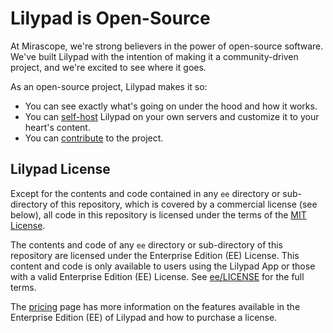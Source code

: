 # Lilypad is Open-Source

At Mirascope, we're strong believers in the power of open-source software.
We've built Lilypad with the intention of making it a community-driven project, and we're excited to see where it goes.

As an open-source project, Lilypad makes it so:

- You can see exactly what's going on under the hood and how it works.
- You can [self-host](../self-hosting) Lilypad on your own servers and customize it to your heart's content.
- You can [contribute](https://github.com/Mirascope/lilypad/tree/main/CONTRIBUTING.md) to the project.

## Lilypad License

Except for the contents and code contained in any `ee` directory or sub-directory of this repository, which is covered by a commercial license (see below), all code in this repository is licensed under the terms of the [MIT License](https://github.com/Mirascope/lilypad/blob/main/LICENSE).

The contents and code of any `ee` directory or sub-directory of this repository are licensed under the Enterprise Edition (EE) License. This content and code is only available to users using the Lilypad App or those with a valid Enterprise Edition (EE) License. See [ee/LICENSE](https://github.com/Mirascope/lilypad/blob/main/ee/LICENSE) for the full terms.

The [pricing](../pricing.mdx) page has more information on the features available in the Enterprise Edition (EE) of Lilypad and how to purchase a license.
